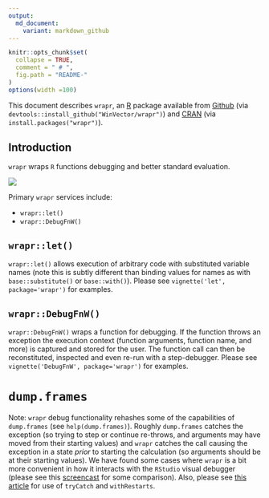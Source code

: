 ```yaml
---
output:
  md_document:
    variant: markdown_github
---
```


<!-- README.md is generated from README.Rmd. Please edit that file -->



```r
knitr::opts_chunk$set(
  collapse = TRUE,
  comment = " # ",
  fig.path = "README-"
)
options(width =100)
```

This document describes `wrapr`, an [R](https://cran.r-project.org) package available from [Github](https://github.com/WinVector/wrapr) (via `devtools::install_github("WinVector/wrapr")`) and  [CRAN](https://CRAN.R-project.org/) (via `install.packages("wrapr")`).


## Introduction

`wrapr` wraps `R` functions debugging and better standard evaluation.


![](tools/wraprs.png)


Primary `wrapr` services include:

 * `wrapr::let()`
 * `wrapr::DebugFnW()`

 
## `wrapr::let()`

`wrapr::let()` allows execution of arbitrary code with substituted variable names (note this is subtly different than binding values for names as with `base::substitute()` or `base::with()`).   Please see `vignette('let', package='wrapr')` for examples.

## `wrapr::DebugFnW()`

`wrapr::DebugFnW()` wraps a function for debugging.  If the function throws an exception the execution context (function arguments, function name, and more) is captured and stored for the user.  The function call can then be reconstituted, inspected and even re-run with a step-debugger.  Please see `vignette('DebugFnW', package='wrapr')` for examples.


# `dump.frames`

Note: `wrapr` debug functionality rehashes some of the capabilities of `dump.frames` (see `help(dump.frames)`).  Roughly `dump.frames` catches the exception (so trying to step or continue re-throws, and arguments may have moved from their starting values) and `wrapr` catches the call causing the exception in a state *prior* to starting the calculation (so arguments should be at their starting values).  We have found some cases where `wrapr` is a bit more convenient in how it interacts with the `RStudio` visual debugger (please see this [screencast](https://youtu.be/2NCj4Hacm8E?list=PLAKBwakacHbQT51nPHex1on3YNCCmggZA) for some comparison). Also, please see [this article](http://www.win-vector.com/blog/2012/10/error-handling-in-r/) for use of <code>tryCatch</code> and
<code>withRestarts</code>.



